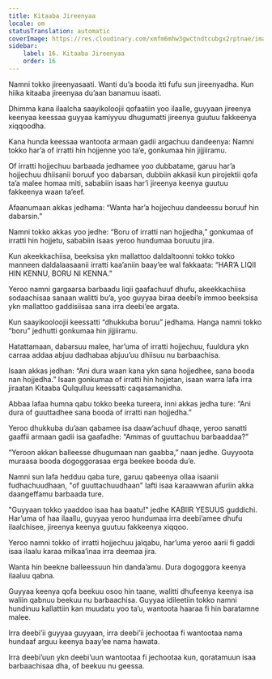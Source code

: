 ```yaml
---
title: Kitaaba Jireenyaa
locale: om
statusTranslation: automatic
coverImage: https://res.cloudinary.com/xmfm6mhw3gwctndtcubgx2rptnae/image/upload/v1740468922/small_cover_tratado_de_psicologia_revolucionaria_a4c0dca4e0.webp
sidebar:
    label: 16. Kitaaba Jireenyaa
    order: 16
---
```

Namni tokko jireenyasaati. Wanti du’a booda itti fufu sun jireenyadha. Kun hiika kitaaba jireenyaa du’aan banamuu isaati.

Dhimma kana ilaalcha saayikoloojii qofaatiin yoo ilaalle, guyyaan jireenya keenyaa keessaa guyyaa kamiyyuu dhugumatti jireenya guutuu fakkeenya xiqqoodha.

Kana hunda keessaa wantoota armaan gadii argachuu dandeenya: Namni tokko har’a of irratti hin hojjenne yoo ta’e, gonkumaa hin jijjiiramu.

Of irratti hojjechuu barbaada jedhamee yoo dubbatame, garuu har’a hojjechuu dhiisanii boruuf yoo dabarsan, dubbiin akkasii kun pirojektii qofa ta’a malee homaa miti, sababiin isaas har’i jireenya keenya guutuu fakkeenya waan ta’eef.

Afaanumaan akkas jedhama: “Wanta har’a hojjechuu dandeessu boruuf hin dabarsin.”

Namni tokko akkas yoo jedhe: “Boru of irratti nan hojjedha,” gonkumaa of irratti hin hojjetu, sababiin isaas yeroo hundumaa boruutu jira.

Kun akeekkachiisa, beeksisa ykn mallattoo daldaltoonni tokko tokko manneen daldalaasaanii irratti kaa’aniin baay’ee wal fakkaata: “HAR’A LIQII HIN KENNU, BORU NI KENNA.”

Yeroo namni gargaarsa barbaadu liqii gaafachuuf dhufu, akeekkachiisa sodaachisaa sanaan walitti bu’a, yoo guyyaa biraa deebi’e immoo beeksisa ykn mallattoo gaddisiisaa sana irra deebi’ee argata.

Kun saayikooloojii keessatti “dhukkuba boruu” jedhama. Hanga namni tokko “boru” jedhutti gonkumaa hin jijjiiramu.

Hatattamaan, dabarsuu malee, har’uma of irratti hojjechuu, fuuldura ykn carraa addaa abjuu dadhabaa abjuu’uu dhiisuu nu barbaachisa.

Isaan akkas jedhan: “Ani dura waan kana ykn sana hojjedhee, sana booda nan hojjedha.” Isaan gonkumaa of irratti hin hojjetan, isaan warra lafa irra jiraatan Kitaaba Qulqulluu keessatti caqasamanidha.

Abbaa lafaa humna qabu tokko beeka tureera, inni akkas jedha ture: “Ani dura of guuttadhee sana booda of irratti nan hojjedha.”

Yeroo dhukkuba du’aan qabamee isa daaw’achuuf dhaqe, yeroo sanatti gaaffii armaan gadii isa gaafadhe: “Ammas of guuttachuu barbaaddaa?”

“Yeroon akkan balleesse dhugumaan nan gaabba,” naan jedhe. Guyyoota muraasa booda dogoggorasaa erga beekee booda du’e.

Namni sun lafa hedduu qaba ture, garuu qabeenya ollaa isaanii fudhachuudhaan, "of guuttachuudhaan" lafti isaa karaawwan afuriin akka daangeffamu barbaada ture.

"Guyyaan tokko yaaddoo isaa haa baatu!" jedhe KABIIR YESUUS guddichi. Har’uma of haa ilaallu, guyyaa yeroo hundumaa irra deebi’amee dhufu ilaalchisee, jireenya keenya guutuu fakkeenya xiqqoo.

Yeroo namni tokko of irratti hojjechuu jalqabu, har’uma yeroo aarii fi gaddi isaa ilaalu karaa milkaa’inaa irra deemaa jira.

Wanta hin beekne balleessuun hin danda’amu. Dura dogoggora keenya ilaaluu qabna.

Guyyaa keenya qofa beekuu osoo hin taane, walitti dhufeenya keenya isa waliin qabnuu beekuu nu barbaachisa. Guyyaa idileetiin tokko namni hundinuu kallattiin kan muudatu yoo ta’u, wantoota haaraa fi hin baratamne malee.

Irra deebi’ii guyyaa guyyaan, irra deebi’ii jechootaa fi wantootaa nama hundaaf arguu keenya baay’ee nama hawata.

Irra deebi’uun ykn deebi’uun wantootaa fi jechootaa kun, qoratamuun isaa barbaachisaa dha, of beekuu nu geessa.

